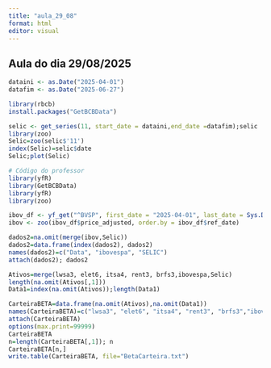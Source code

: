 ```yaml
---
title: "aula_29_08"
format: html
editor: visual
---
```


## Aula do dia 29/08/2025 

```r
dataini <- as.Date("2025-04-01")
datafim <- as.Date("2025-06-27")

library(rbcb)
install.packages("GetBCBData")

selic <- get_series(11, start_date = dataini,end_date =datafim);selic 
library(zoo)
Selic=zoo(selic$'11')
index(Selic)=selic$date
Selic;plot(Selic) 
```

```r
# Código do professor 
library(yfR)
library(GetBCBData)
library(yfR)
library(zoo)

ibov_df <- yf_get("^BVSP", first_date = "2025-04-01", last_date = Sys.Date())
ibov <- zoo(ibov_df$price_adjusted, order.by = ibov_df$ref_date)

dados2=na.omit(merge(ibov,Selic))
dados2=data.frame(index(dados2), dados2)
names(dados2)=c("Data", "ibovespa", "SELIC")
attach(dados2); dados2

Ativos=merge(lwsa3, elet6, itsa4, rent3, brfs3,ibovespa,Selic)
length(na.omit(Ativos[,1]))
Data1=index(na.omit(Ativos));length(Data1)

CarteiraBETA=data.frame(na.omit(Ativos),na.omit(Data1))
names(CarteiraBETA)=c("lwsa3", "elet6", "itsa4", "rent3", "brfs3","ibovespa","Selic", "Data1")
attach(CarteiraBETA)
options(max.print=99999)
CarteiraBETA
n=length(CarteiraBETA[,1]); n
CarteiraBETA[n,]
write.table(CarteiraBETA, file="BetaCarteira.txt")
```
